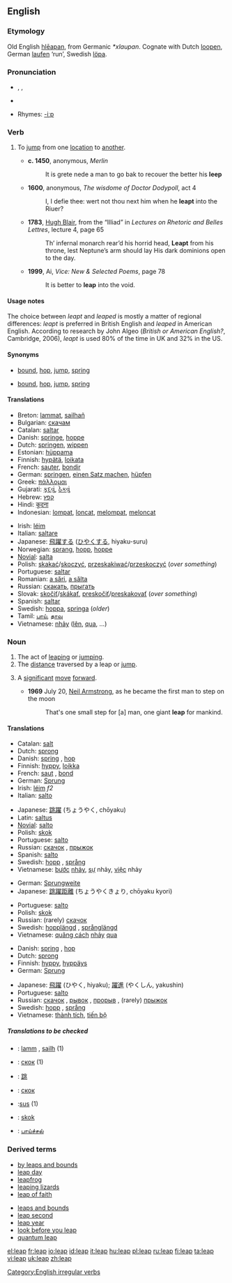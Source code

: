 ==English==

===Etymology===
Old English [[hleapan|hlēapan]], from Germanic ''*xlaupan''.  Cognate with Dutch [[loopen]], German [[laufen]] ‘run’, Swedish [[löpa]].

===Pronunciation===
* {{AHD|lēp}}, {{IPA|/liːp/}}, {{SAMPA|/li:p/}}
*{{audio|en-us-leap.ogg|Audio (US)}}

*Rhymes: [[Rhymes:English:-iːp|-iːp]]

===Verb===
{{en-verb|leaps|leaping|'''[[leaped]]''' or '''[[leapt]]'''}}

# {{intransitive}} To [[jump]] from one [[location]] to [[another]].
#*'''c. 1450''', anonymous, ''Merlin''
#*: It is grete nede a man to go bak to recouer the better his '''leep'''
#*'''1600''', anonymous, ''The wisdome of Doctor Dodypoll'', act 4
#*: I, I defie thee: wert not thou next him when he '''leapt''' into the Riuer?
#*'''1783''', [[w:Hugh Blair|Hugh Blair]], from the “Illiad” in ''Lectures on Rhetoric and Belles Lettres'', lecture 4, page 65
#*: Th’ infernal monarch rear’d his horrid head, '''Leapt''' from his throne, lest Neptune’s arm should lay His dark dominions open to the day.
#*'''1999''', Ai, ''Vice: New & Selected Poems'', page 78
#*: It is better to '''leap''' into the void.

====Usage notes====
The choice between ''leapt'' and ''leaped'' is mostly a matter of regional differences: ''leapt'' is preferred in British English and ''leaped'' in American English.  According to research by John Algeo (''British or American English?'', Cambridge, 2006), ''leapt'' is used 80% of the time in UK and 32% in the US.

====Synonyms====
*{{italbrac-colon|jump from one location to another}} [[bound]], [[hop]], [[jump]], [[spring]]
*{{italbrac-colon|jump upwards}} [[bound]], [[hop]], [[jump]], [[spring]]

====Translations====
{{trans-top|to jump from one location to another}}
*Breton: [[lammat]], [[sailhañ]]
*Bulgarian: [[скачам]]
*Catalan: [[saltar]]
*Danish: [[springe]], [[hoppe]]
*Dutch: [[springen]], [[wippen]]
*Estonian: [[hüppama]]
*Finnish: [[hypätä]], [[loikata]]
*French: [[sauter]], [[bondir]]
*German: [[springen]], [[einen Satz machen]], [[hüpfen]]
*Greek: [[πάλλομαι]]
*Gujarati: [[કૂદવું]], [[ઠેકવું]]
*Hebrew: [[קפץ]]
*Hindi: [[कूदना]]
*Indonesian: [[lompat]], [[loncat]], [[lompat|melompat]], [[loncat|meloncat]]
{{trans-mid}}
*Irish: [[léim]]
*Italian: [[saltare]]
*Japanese: [[飛躍]]する ([[ひやく]]する, hiyaku-suru)
*Norwegian: [[sprang]], [[hopp]], [[hoppe]]
*[[Novial]]: [[salta]]
*Polish: [[skakać]]/[[skoczyć]], [[przeskakiwać]]/[[przeskoczyć]] (''over something'')
*Portuguese: [[saltar]]
*Romanian: [[a sări]], [[a sălta]]
*Russian: [[скакать]], [[прыгать]]
*Slovak: [[skočiť]]/[[skákať]], [[preskočiť]]/[[preskakovať]] (''over something'')
*Spanish: [[saltar]]
*Swedish: [[hoppa]], [[springa]] (''older'')
*Tamil: [[பாய்]], [[தாவு]]
*Vietnamese: [[nhảy]] ([[lên]], [[qua]], ...)
{{trans-bottom}}

===Noun===
{{en-noun}}

# The act of [[leaping]] or [[jumping]].
# The [[distance]] traversed by a leap or [[jump]].
# {{figurative}} A [[significant]] [[move]] [[forward]].
#*'''1969''' July 20, [[w:Neil Armstrong|Neil Armstrong]], as he became the first man to step on the moon
#*: That's one small step for [a] man, one giant '''leap''' for mankind.

====Translations====
{{trans-top|the act of leaping}}
*Catalan: [[salt]]
*Dutch: [[sprong]] {{m}}
*Danish: [[spring]] {{n}}, [[hop]] {{n}}
*Finnish: [[hyppy]], [[loikka]]
*French: [[saut]] {{m}}, [[bond#French|bond]] {{m}}
*German: [[Sprung]] {{m}}
*Irish: [[léim]] ''f2''
*Italian: [[salto#Spanish|salto]] {{m}}
{{trans-mid}}
*Japanese: [[跳躍]] (ちょうやく, chōyaku)
*Latin: [[saltus]] {{m}}
*[[Novial]]: [[salto]]
*Polish: [[skok]] {{m}}
*Portuguese: [[salto]] {{m}}
*Russian: [[скачок]] {{m}}, [[прыжок]] {{m}}
*Spanish: [[salto#Spanish|salto]] {{m}}
*Swedish: [[hopp]] {{n}}, [[språng]] {{n}}
*Vietnamese: [[bước]] [[nhảy]], [[sự]] nhảy, [[việc]] nhảy
{{trans-bottom}}

{{trans-top|distance traversed by a leap}}
*German: [[Sprungweite]] {{f}}
*Japanese: [[跳躍距離]] (ちょうやくきょり, chōyaku kyori)
{{trans-mid}}
*Portuguese: [[salto]] {{m}}
*Polish: [[skok]] {{m}}
*Russian: (rarely) [[скачок]] {{m}}
*Swedish: [[hopplängd]] {{c}}, [[språnglängd]] {{c}}
*Vietnamese: [[quãng cách]] [[nhảy]] [[qua]]
{{trans-bottom}}

{{trans-top|significant move forward}}
*Danish: [[spring]] {{n}}, [[hop]] {{n}}
*Dutch: [[sprong]] {{m}}
*Finnish: [[hyppy]], [[hyppäys]]
*German: [[Sprung]] {{m}}
{{trans-mid}}
*Japanese: [[飛躍]] (ひやく, hiyaku); [[躍進]] (やくしん, yakushin)
*Portuguese: [[salto]] {{m}}
*Russian: [[скачок]] {{m}}, [[рывок]] {{m}}, [[прорыв]] {{m}}, (rarely) [[прыжок]] {{m}}
*Swedish: [[hopp]] {{n}}, [[språng]] {{n}}
*Vietnamese: [[thành tích]], [[tiến bộ]]
{{trans-bottom}}

=====Translations to be checked=====
<!--Remove this section once all of the translations below have been moved into the tables above.-->
{{checktrans}}

*{{ttbc|Breton}}: [[lamm]] {{m}}, [[sailh]] {{m}} (1)
*{{ttbc|Bulgarian}}: [[скок]] {{m}} (1)
*{{ttbc|Chinese}}: [[跳]]
*{{ttbc|Macedonian}}: [[скок]]
*{{ttbc|Polish}}:[[sus#Polish|sus]] {{m}} (1)
*{{ttbc|Slovak}}: [[skok]]
*{{ttbc|Tamil}}: [[பாய்ச்சல்]]

===Derived terms===
{{top2}}
*[[by leaps and bounds]]
*[[leap day]]
*[[leapfrog]]
*[[leaping lizards]]
*[[leap of faith]]
{{mid2}}
*[[leaps and bounds]]
*[[leap second]]
*[[leap year]]
*[[look before you leap]]
*[[quantum leap]]
{{bottom}}

[[Category:English irregular verbs]]

[[el:leap]]
[[fr:leap]]
[[io:leap]]
[[id:leap]]
[[it:leap]]
[[hu:leap]]
[[pl:leap]]
[[ru:leap]]
[[fi:leap]]
[[ta:leap]]
[[vi:leap]]
[[uk:leap]]
[[zh:leap]]